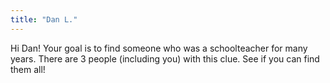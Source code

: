 ```yaml
---
title: "Dan L."
---
```


Hi Dan! Your goal is to find someone who was a schoolteacher for many years. There are 3 people (including you) with this clue. See if you can find them all!
